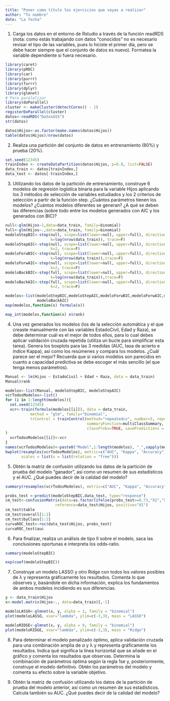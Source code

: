 ```yaml
---
title: "Poner como título los ejercicios que vayas a realizar"
author: "Tu nombre"
date: "La fecha"
---
```


1. Carga los datos en el entorno de Rstudio a través de la función readRDS (nota: como estás trabajando con datos “conocidos” no es necesario revisar el tipo de las variables, pues lo hiciste el primer día, pero se debe hacer siempre que el conjunto de datos es nuevo). Formatea la variable dependiente si fuera necesario.
```r
library(caret)
library(pROC)
library(car)
library(purrr)
library(furrr)
library(dplyr)
library(glmnet)
# Para paralelizar
library(doParallel)
cluster <- makeCluster(detectCores() - 1)
registerDoParallel(cluster)
datos<-readRDS("DatosGSS")
str(datos)
```

```r
datos$Hijos<-as.factor(make.names(datos$Hijos))
table(datos$Hijos)/nrow(datos)
```
2. Realiza una partición del conjunto de datos en entrenamiento (80%) y prueba (20%).
```r
set.seed(12345)
trainIndex <- createDataPartition(datos$Hijos, p=0.8, list=FALSE)
data_train <- datos[trainIndex,]
data_test <- datos[-trainIndex,]
```

3. Utilizando los datos de la partición de entrenamiento, construye 6 modelos de regresión logística binaria para la variable Hijos aplicando los 3 métodos de selección de variables estudiados y los 2 criterios de selección a partir de la función step. ¿Cuántos parámetros tienen los modelos? ¿Cuántos modelos diferentes se generan? ¿A qué se deben las diferencias (sobre todo entre los modelos generados con AIC y los generados con BIC)?

```r
null<-glm(Hijos~1,data=data_train, family=binomial)
full<-glm(Hijos~.,data=data_train, family=binomial)
modeloStepBIC<-step(null, scope=list(lower=null, upper=full), direction="both",
                    k=log(nrow(data_train)), trace=F)
modeloStepAIC<-step(null, scope=list(lower=null, upper=full), direction="both",
                    k=2, trace=F)
modeloForwBIC<-step(null, scope=list(lower=null, upper=full), direction="forward",
                    k=log(nrow(data_train)),trace=F)
modeloForwAIC<-step(null, scope=list(lower=null, upper=full), direction="forward",
                    k=2, trace=F)
modeloBackBIC<-step(full, scope=list(lower=null, upper=full), direction="backward",
                    k=log(nrow(data_train)),trace=F)
modeloBackAIC<-step(full, scope=list(lower=null, upper=full), direction="backward",
                    k=2, trace=F)

```

```r
modelos<-list(modeloStepBIC,modeloStepAIC,modeloForwBIC,modeloForwAIC,modeloBackBIC,
              modeloBackAIC)
map(modelos,function(x) formula(x)) 
```
```r
map_int(modelos,function(x) x$rank)
```

4. Una vez generados los modelos (los de la selección automática y el que creaste manualmente con las variables EstadoCivil, Edad y Raza), se debe determinar cuál es el mejor de todos ellos, para lo cual debes aplicar validación cruzada repetida (utiliza un bucle para simplificar esta tarea).
Genera los boxplots para las 3 medidas (AUC, tasa de acierto e índice Kappa), así como los resúmenes y compara los modelos. ¿Cuál parece ser el mejor? Recuerda que si varios modelos son parecidos en cuanto a capacidad predictiva se debe escoger el más sencillo (el que tenga menos parámetros).

```r
Manual <- lm(Hijos ~ EstadoCivil + Edad + Raza, data = data_train)
Manual$rank
```
```r
modelos<-list(Manual, modeloStepBIC, modeloStepAIC)
vcrTodosModelos<-list()
for (i in 1:length(modelos)){
  set.seed(12345)
  vcr<-train(formula(modelos[[i]]), data = data_train,
           method = "glm", family="binomial",
           trControl = trainControl(method="repeatedcv", number=5, repeats=20,
                                    summaryFunction=multiClassSummary, 
                                    classProbs=TRUE, savePredictions = TRUE)
)
  vcrTodosModelos[[i]]<-vcr
}
names(vcrTodosModelos)<-paste0("Model",1:length(modelos), "_",sapply(modelos,function(x) x$rank))
bwplot(resamples(vcrTodosModelos), metric=c("AUC", "Kappa", "Accuracy"),
       scales = list(x = list(relation = "free")))

```

5. Obtén la matriz de confusión utilizando los datos de la partición de prueba del modelo “ganador”, así como un resumen de sus estadísticos y el AUC. ¿Qué puedes decir de la calidad del modelo?
```r
summary(resamples(vcrTodosModelos), metric=c("AUC", "Kappa", "Accuracy"))
```

```r
probs_test <-predict(modeloStepBIC,data_test, type="response")
cm_test<-confusionMatrix(data=as.factor(ifelse(probs_test>=0.73,"X1","X0")),
                      reference=data_test$Hijos, positive="X1")
cm_test$table
cm_test$overall[1:2]
cm_test$byClass[1:2]
curvaROC_test<-roc(data_test$Hijos, probs_test)
curvaROC_test$auc
```

6. Para finalizar, realiza un análisis de tipo II sobre el modelo, saca las conclusiones oportunas e interpreta los odds-ratio.

```r
summary(modeloStepBIC)
```
```r
exp(coef(modeloStepBIC))
```
7. Construye un modelo LASSO y otro Ridge con todos los valores posibles de λ y representa gráficamente los resultados. Comenta lo que observes y, basándote en dicha información, explica los fundamentos de ambos modelos incidiendo es sus diferencias.

```r
y <- data_train$Hijos
x<-model.matrix(Hijos~., data=data_train)[,-1]

modeloLASSO<-glmnet(x, y, alpha = 1, family = "binomial")
plot(modeloLASSO, xvar="lambda", ylim=c(-3,3), main = "LASSO")

``` 

```r
modeloRIDGE<-glmnet(x, y, alpha = 0, family = "binomial")
plot(modeloRIDGE, xvar="lambda", ylim=c(-3,3), main = "Ridge")

```







8. Para determinar el modelo penalizado óptimo, aplica validación cruzada para una combinación amplia de α y λ y representa gráficamente los resultados. Indica qué significa la línea horizontal que se añade en el gráfico y comenta los resultados que observas.
Determina la combinación de parámetros óptima según la regla 1se y, posteriormente, construye el modelo definitivo. Obtén los parámetros del modelo y comenta su efecto sobre la variable objetivo.











9. Obtén la matriz de confusión utilizando los datos de la partición de prueba del modelo anterior, así como un resumen de sus estadísticos. Calcula también su AUC. ¿Qué puedes decir de la calidad del modelo?















